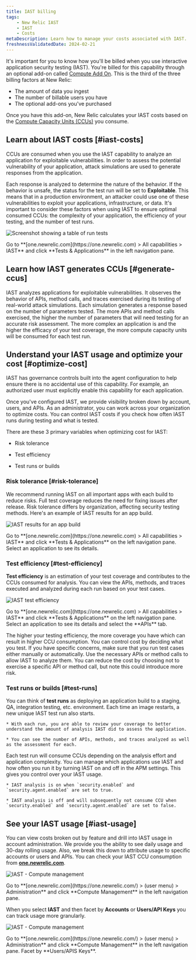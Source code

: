 ```yaml
---
title: IAST billing 
tags:
    - New Relic IAST
    - IAST
    - Costs 
metaDescription: Learn how to manage your costs associated with IAST.
freshnessValidatedDate: 2024-02-21 
---
```








It's important for you to know how you'll be billed when you use interactive application security testing (IAST). You're billed for this capability through an optional add-on called [Compute Add On](/docs/accounts/accounts-billing/new-relic-one-pricing-billing/add-on-billing). This is the third of the three billing factors at New Relic: 

* The amount of data you ingest
* The number of billable users you have
* The optional add-ons you've purchased

Once you have this add-on, New Relic calculates your IAST costs based on the [Compute Capacity Units (CCUs)](/docs/licenses/license-information/product-definitions/new-relic-one-pricing-definitions/#compute-capacity-unit) you consume.

## Learn about IAST costs [#iast-costs]

CCUs are consumed when you use the IAST capability to analyze an application for exploitable vulnerabilities. In order to assess the potential vulnerability of your application, attack simulations are used to generate responses from the application. 

Each response is analyzed to determine the nature of the behavior. If the behavior is unsafe, the status for the test run will be set to **Exploitable**. This means that in a production environment, an attacker could use one of these vulnerabilities to exploit your applications, infrastructure, or data. It's important to consider these factors when using IAST to ensure optimal consumed CCUs: the complexity of your application, the efficiency of your testing, and the number of test runs. 


<img
    title="Screenshot showing a table of run tests"
    alt="Screenshot showing a table of run tests"
    src={iastTestRun}
/>

<figcaption>
    Go to **[one.newrelic.com](https://one.newrelic.com) > All capabilities > IAST** and click **Tests & Applications** in the left navigation pane. 
</figcaption>


## Learn how IAST generates CCUs [#generate-ccus]

IAST analyzes applications for exploitable vulnerabilities. It observes the behavior of APIs, method calls, and traces exercised during its testing of real-world attack simulations. Each simulation generates a response based on the number of parameters tested. The more APIs and method calls exercised, the higher the number of parameters that will need testing for an accurate risk assessment. The more complex an application is and the higher the efficacy of your test coverage, the more compute capacity units will be consumed for each test run.


## Understand your IAST usage and optimize your cost [#optimize-cost]

IAST has governance controls built into the <InlinePopover type="apm" /> agent configuration to help ensure there is no accidental use of this capability. For example, an authorized user must explicitly enable this capability for each application.

Once you've configured IAST, we provide visibility broken down by account, users, and APIs. As an administrator, you can work across your organization to optimize costs. You can control IAST costs if you check how often IAST runs during testing and what is tested.

There are these 3 primary variables when optimizing cost for IAST:

* Risk tolerance

* Test efficiency

* Test runs or builds


### Risk tolerance [#risk-tolerance]

We recommend running IAST on all important apps with each build to reduce risks. Full test coverage reduces the need for fixing issues after release. Risk tolerance differs by organization, affecting security testing methods. Here's an example of IAST results for an app build.

<img
    title="IAST results for an app build"
    alt="IAST results for an app build"
    src={iastResultsAppBuild}
/>

<figcaption>
    Go to **[one.newrelic.com](https://one.newrelic.com) > All capabilities > IAST** and click **Tests & Applications** on the left navigation pane. Select an application to see its details.
</figcaption>


### Test efficiency [#test-efficiency]

**Test efficiency** is an estimation of your test coverage and contributes to the CCUs consumed for analysis. You can view the APIs, methods, and traces executed and analyzed during each run based on your test cases.


<img
    title="IAST test efficiency"
    alt="IAST test efficiency"
    src={iastTestedApis}
/>

<figcaption>
    Go to **[one.newrelic.com](https://one.newrelic.com) > All capabilities > IAST** and click **Tests & Applications** on the left navigation pane. Select an application to see its details and select the **APIs** tab.
</figcaption>

The higher your testing efficiency, the more coverage you have which can result in higher CCU consumption. You can control cost by deciding what you test. If you have specific concerns, make sure that you run test cases either manually or automatically. Use the necessary APIs or method calls to allow IAST to analyze them. You can reduce the cost by choosing not to exercise a specific API or method call, but note this could introduce more risk.

### Test runs or builds [#test-runs]

You can think of **test runs** as deploying an application build to a staging, QA, integration testing, etc. environment. Each time an image restarts, a new unique IAST test run also starts.

    * With each run, you are able to review your coverage to better understand the amount of analysis IAST did to assess the application.

    * You can see the number of APIs, methods, and traces analyzed as well as the assessment for each.

Each test run will consume CCUs depending on the analysis effort and application complexity. You can manage which applications use IAST and how often you run it by turning IAST on and off in the APM settings. This gives you control over your IAST usage. 

    * IAST analysis is on when `security.enabled` and `security.agent.enabled` are set to true.

    * IAST analysis is off and will subsequently not consume CCU when `security.enabled` and `security.agent.enabled` are set to false.

## See your IAST usage [#iast-usage]

You can view costs broken out by feature and drill into IAST usage in account administration. We provide you the ability to see daily usage and 30-day rolling usage. Also, we break this down to attribute usage to specific accounts or users and APIs. You can check your IAST CCU consumption from **[one.newrelic.com](https://one.newrelic.com/)**.

<img
    title="IAST - Compute management"
    alt="IAST - Compute management"
    src={iastFacetExample}
/>

<figcaption>
    Go to **[one.newrelic.com](https://one.newrelic.com/) > (user menu) > Administration** and click **Compute Management** in the left navigation pane.
</figcaption>

When you select **IAST** and then facet by **Accounts** or **Users/API Keys** you can track usage more granularly.

<img
    title="IAST - Compute management"
    alt="IAST - Compute management"
    src={iastComputeManagement}
/>

<figcaption>
    Go to **[one.newrelic.com](https://one.newrelic.com/) > (user menu) > Administration** and click **Compute Management** in the left navigation pane. Facet by **Users/APIS Keys**.
</figcaption>

